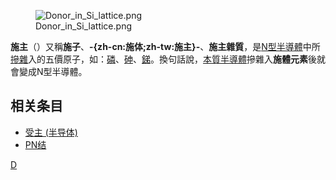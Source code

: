 {{NoteTA
|G1=Electronics
}}
{{Expert|time=2015-12-14T03:41:38+00:00}}
[[File:Donor_in_Si_lattice.png|thumb]]

'''施主'''（{{lang-en|donor}}）又稱'''施子'''、'''-{zh-cn:施体;zh-tw:施主}-'''、'''施主雜質'''，是[[N型半導體|N型半導體]]中所[[摻雜|摻雜]]入的五價原子，如：[[磷|磷]]、[[砷|砷]]、[[銻|銻]]。換句話說，[[本質半導體|本質半導體]]摻雜入'''施體元素'''後就會變成N型半導體。

== 相关条目 ==
* [[受主_(半导体)|受主 (半导体)]]
* [[PN结|PN结]]

{{半导体物理学}}

[[Category:半导体|D]]